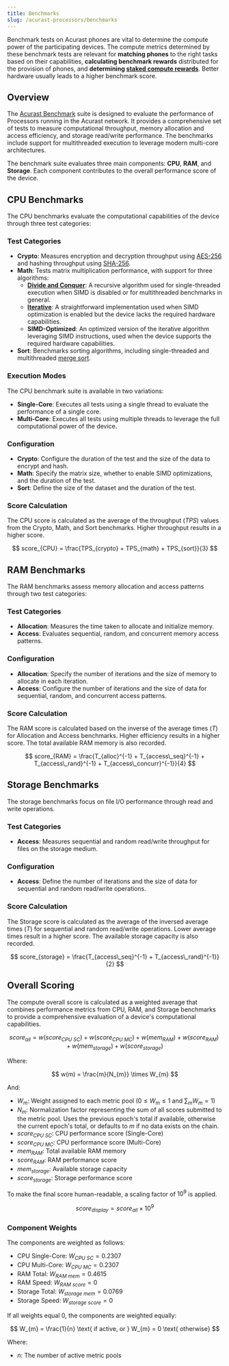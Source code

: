 ```yaml
---
title: Benchmarks
slug: /acurast-processors/benchmarks
---
```



Benchmark tests on Acurast phones are vital to determine the compute power of the participating devices. The compute metrics determined by these benchmark tests are relevant for **matching phones** to the right tasks based on their capabilities, **calculating benchmark rewards** distributed for the provision of phones, and **determining [staked compute rewards](/staked-compute)**. Better hardware usually leads to a higher benchmark score.

## Overview

The [Acurast Benchmark](https://github.com/Acurast/acurast-benchmark) suite is designed to evaluate the performance of Processors running in the Acurast network. It provides a comprehensive set of tests to measure computational throughput, memory allocation and access efficiency, and storage read/write performance. The benchmarks include support for multithreaded execution to leverage modern multi-core architectures.

The benchmark suite evaluates three main components: **CPU**, **RAM**, and **Storage**. Each component contributes to the overall performance score of the device.

## CPU Benchmarks

The CPU benchmarks evaluate the computational capabilities of the device through three test categories:

### Test Categories

- **Crypto**: Measures encryption and decryption throughput using [AES-256](https://en.wikipedia.org/wiki/Advanced_Encryption_Standard) and hashing throughput using [SHA-256](https://en.wikipedia.org/wiki/Secure_Hash_Algorithms).
- **Math**: Tests matrix multiplication performance, with support for three algorithms:
  - [**Divide and Conquer**](https://en.wikipedia.org/wiki/Matrix_multiplication_algorithm#Divide-and-conquer_algorithm): A recursive algorithm used for single-threaded execution when SIMD is disabled or for multithreaded benchmarks in general.
  - [**Iterative**](https://en.wikipedia.org/wiki/Matrix_multiplication_algorithm#Iterative_algorithm): A straightforward implementation used when SIMD optimization is enabled but the device lacks the required hardware capabilities.
  - **SIMD-Optimized**: An optimized version of the iterative algorithm leveraging SIMD instructions, used when the device supports the required hardware capabilities.
- **Sort**: Benchmarks sorting algorithms, including single-threaded and multithreaded [merge sort](https://en.wikipedia.org/wiki/Merge_sort).

### Execution Modes

The CPU benchmark suite is available in two variations:

- **Single-Core**: Executes all tests using a single thread to evaluate the performance of a single core.
- **Multi-Core**: Executes all tests using multiple threads to leverage the full computational power of the device.

### Configuration

- **Crypto**: Configure the duration of the test and the size of the data to encrypt and hash.
- **Math**: Specify the matrix size, whether to enable SIMD optimizations, and the duration of the test.
- **Sort**: Define the size of the dataset and the duration of the test.

### Score Calculation

The CPU score is calculated as the average of the throughput ($TPS$) values from the Crypto, Math, and Sort benchmarks. Higher throughput results in a higher score.

$$
score_{CPU} = \frac{TPS_{crypto} + TPS_{math} + TPS_{sort}}{3}
$$

## RAM Benchmarks

The RAM benchmarks assess memory allocation and access patterns through two test categories:

### Test Categories

- **Allocation**: Measures the time taken to allocate and initialize memory.
- **Access**: Evaluates sequential, random, and concurrent memory access patterns.

### Configuration

- **Allocation**: Specify the number of iterations and the size of memory to allocate in each iteration.
- **Access**: Configure the number of iterations and the size of data for sequential, random, and concurrent access patterns.

### Score Calculation

The RAM score is calculated based on the inverse of the average times ($T$) for Allocation and Access benchmarks. Higher efficiency results in a higher score. The total available RAM memory is also recorded.

$$
score_{RAM} = \frac{T_{alloc}^{-1} + T_{access\_seq}^{-1} + T_{access\_rand}^{-1} + T_{access\_concurr}^{-1}}{4}
$$

## Storage Benchmarks

The storage benchmarks focus on file I/O performance through read and write operations.

### Test Categories

- **Access**: Measures sequential and random read/write throughput for files on the storage medium.

### Configuration

- **Access**: Define the number of iterations and the size of data for sequential and random read/write operations.

### Score Calculation

The Storage score is calculated as the average of the inversed average times ($T$) for sequential and random read/write operations. Lower average times result in a higher score. The available storage capacity is also recorded.

$$
score_{storage} = \frac{T_{access\_seq}^{-1} + T_{access\_rand}^{-1}}{2}
$$

## Overall Scoring

The compute overall score is calculated as a weighted average that combines performance metrics from CPU, RAM, and Storage benchmarks to provide a comprehensive evaluation of a device's computational capabilities.

$$
score_{all} = w(score_{CPU\ SC}) + w(score_{CPU\ MC}) + w(mem_{RAM}) + w(score_{RAM}) + w(mem_{storage}) + w(score_{storage})
$$

Where:

$$
w(m) = \frac{m}{N_{m}} \times W_{m}
$$

And:

- $W_{m}$: Weight assigned to each metric pool ($0 \leqslant W_{m} \leqslant 1$ and $\sum_{m} W_{m} = 1$)
- $N_{m}$: Normalization factor representing the sum of all scores submitted to the metric pool. Uses the previous epoch's total if available, otherwise the current epoch's total, or defaults to $m$ if no data exists on the chain.
- $score_{CPU\ SC}$: CPU performance score (Single-Core)
- $score_{CPU\ MC}$: CPU performance score (Multi-Core)
- $mem_{RAM}$: Total available RAM memory
- $score_{RAM}$: RAM performance score
- $mem_{storage}$: Available storage capacity
- $score_{storage}$: Storage performance score

To make the final score human-readable, a scaling factor of $10^9$ is applied.

$$
score_{display} = score_{all} \times 10^9
$$

### Component Weights

The components are weighted as follows:

- CPU Single-Core: $W_{CPU\ SC} = 0.2307$
- CPU Multi-Core: $W_{CPU\ MC} = 0.2307$
- RAM Total: $W_{RAM\ mem} = 0.4615$
- RAM Speed: $W_{RAM\ score} = 0$
- Storage Total: $W_{storage\ mem} = 0.0769$
- Storage Speed: $W_{storage\ score} = 0$

If all weights equal $0$, the components are weighted equally:

$$
W_{m} = \frac{1}{n} \text{ if active, or } W_{m} = 0 \text{ otherwise}
$$

Where:

- $n$: The number of active metric pools
